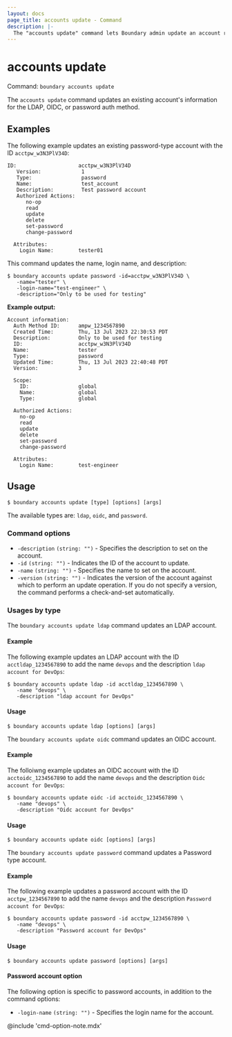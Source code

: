 ```yaml
---
layout: docs
page_title: accounts update - Command
description: |-
  The "accounts update" command lets Boundary admin update an account resource.
---
```


# accounts update

Command: `boundary accounts update`

The `accounts update` command updates an existing account's information for
the LDAP, OIDC, or password auth method.

## Examples

The following example updates an existing password-type account with the ID `acctpw_w3N3PlV34D`:

```plaintext
ID:                    acctpw_w3N3PlV34D
   Version:             1
   Type:                password
   Name:                test_account
   Description:         Test password account
   Authorized Actions:
      no-op
      read
      update
      delete
      set-password
      change-password

  Attributes:
    Login Name:        tester01
```

This command updates the name, login name, and description:

```shell-session
$ boundary accounts update password -id=acctpw_w3N3PlV34D \
   -name="tester" \
   -login-name="test-engineer" \
   -description="Only to be used for testing"
```

**Example output:**

<CodeBlockConfig hideClipboard highlight="4,6,25">

```plaintext
Account information:
  Auth Method ID:      ampw_1234567890
  Created Time:        Thu, 13 Jul 2023 22:30:53 PDT
  Description:         Only to be used for testing
  ID:                  acctpw_w3N3PlV34D
  Name:                tester
  Type:                password
  Updated Time:        Thu, 13 Jul 2023 22:40:48 PDT
  Version:             3

  Scope:
    ID:                global
    Name:              global
    Type:              global

  Authorized Actions:
    no-op
    read
    update
    delete
    set-password
    change-password

  Attributes:
    Login Name:        test-engineer
```

</CodeBlockConfig>

## Usage

<CodeBlockConfig hideClipboard>

```shell-session
$ boundary accounts update [type] [options] [args]
```

</CodeBlockConfig>

The available types are: `ldap`, `oidc`, and `password`.

### Command options

- `-description` `(string: "")` - Specifies the description to set on the account.
- `-id` `(string: "")` - Indicates the ID of the account to update.
- `-name` `(string: "")` - Specifies the name to set on the account.
- `-version` `(string: "")` - Indicates the version of the account against which to
   perform an update operation. If you do not specify a version, the command performs a
   check-and-set automatically.

### Usages by type

<Tabs>
<Tab heading="LDAP">

The `boundary accounts update ldap` command updates an LDAP account.

#### Example

The following example updates an LDAP account with the ID `acctldap_1234567890` to add the name `devops` and the description `ldap account for DevOps`:

```shell-session
$ boundary accounts update ldap -id acctldap_1234567890 \
   -name "devops" \
   -description "ldap account for DevOps"
```
#### Usage

<CodeBlockConfig hideClipboard>

```shell-session
$ boundary accounts update ldap [options] [args]
```

</CodeBlockConfig>

</Tab>
<Tab heading="OIDC">

The `boundary accounts update oidc` command updates an OIDC account.

#### Example

The folloiwng example updates an OIDC account with the ID `acctoidc_1234567890` to add the name `devops` and the description `Oidc account for DevOps`:

```shell-session
$ boundary accounts update oidc -id acctoidc_1234567890 \
   -name "devops" \
   -description "Oidc account for DevOps"
```

#### Usage

<CodeBlockConfig hideClipboard>

```shell-session
$ boundary accounts update oidc [options] [args]
```

</CodeBlockConfig>


</Tab>
<Tab heading="Password">

The `boundary accounts update password` command updates a Password type account.

#### Example

The following example updates a password account with the ID `acctpw_1234567890` to add the name `devops` and the description `Password account for DevOps`:

```shell-session
$ boundary accounts update password -id acctpw_1234567890 \
   -name "devops" \
   -description "Password account for DevOps"
```

#### Usage

<CodeBlockConfig hideClipboard>

```shell-session
$ boundary accounts update password [options] [args]
```

</CodeBlockConfig>

#### Password account option

The following option is specific to password accounts, in addition to the command
options:

- `-login-name` `(string: "")` - Specifies the login name for the account.

</Tab>
</Tabs>

@include 'cmd-option-note.mdx'